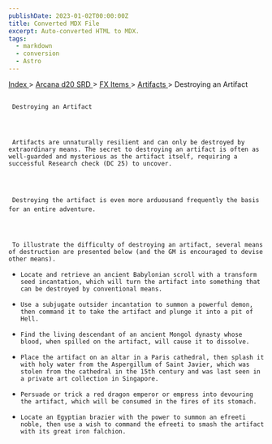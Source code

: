 ```yaml
---
publishDate: 2023-01-02T00:00:00Z
title: Converted MDX File
excerpt: Auto-converted HTML to MDX.
tags:
  - markdown
  - conversion
  - Astro
---
```







[
      Index
     ](-index)
     >
     [
      Arcana d20 SRD
     ](arcana-d20-srd-index)
     >
     [
      FX Items
     ](arcana-d20-srd-fx-items-index)
     >
     [
      Artifacts
     ](arcana-d20-srd-fx-items-artifacts-index)
     > Destroying an Artifact
    





## 
     Destroying an Artifact
    



     Artifacts are unnaturally resilient and can only be destroyed by extraordinary means. The secret to destroying an artifact is often as well-guarded and mysterious as the artifact itself, requiring a successful Research check (DC 25) to uncover.
    



     Destroying the artifact is even more arduousand frequently the basis for an entire adventure.
    



     To illustrate the difficulty of destroying an artifact, several means of destruction are presented below (and the GM is encouraged to devise other means).
    


- 
      Locate and retrieve an ancient Babylonian scroll with a transform seed incantation, which will turn the artifact into something that can be destroyed by conventional means.
     
- 
      Use a subjugate outsider incantation to summon a powerful demon, then command it to take the artifact and plunge it into a pit of Hell.
     
- 
      Find the living descendant of an ancient Mongol dynasty whose blood, when spilled on the artifact, will cause it to dissolve.
     
- 
      Place the artifact on an altar in a Paris cathedral, then splash it with holy water from the Aspergillum of Saint Javier, which was stolen from the cathedral in the 15th century and was last seen in a private art collection in Singapore.
     
- 
      Persuade or trick a red dragon emperor or empress into devouring the artifact, which will be consumed in the fires of its stomach.
     
- 
      Locate an Egyptian brazier with the power to summon an efreeti noble, then use a wish to command the efreeti to smash the artifact with its great iron falchion.
     




